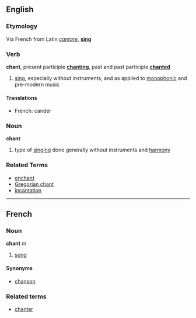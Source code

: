 ==English==
===Etymology===
Via French from Latin ''[[cantare]]'', '''[[sing]]'''

===Verb===
'''chant''', present participle '''[[chanting]]''', past and past participle '''[[chanted]]'''

# [[sing]], especially without instruments, and as applied to [[monophonic]] and pre-modern music
====Translations====
*French: cander

===Noun===
'''chant'''

# type of [[singing]] done generally without instruments and [[harmony]]

===Related Terms===
*[[enchant]]
*[[Gregorian chant]]
*[[incantation]]
----

==French==
===Noun===
'''chant''' ''m''

# [[song]]

====Synonyms====
*[[chanson]]

===Related terms===
*[[chanter]]